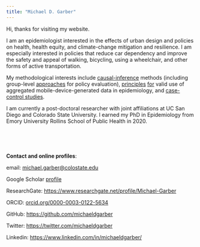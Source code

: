 ```yaml
---
title: "Michael D. Garber"
---
```


Hi, thanks for visiting my website.

I am an epidemiologist interested in the effects of urban design and policies on health, health equity, and climate-change mitigation and resilience. I am especially interested in policies that reduce car dependency and improve the safety and appeal of walking, bicycling, using a wheelchair, and other forms of active transportation.

My methodological interests include [causal-inference](https://journals.lww.com/epidem/Fulltext/2019/05000/Is_the_Smog_Lifting___Causal_Inference_in.2.aspx) methods (including group-level [approaches](https://journals.lww.com/epidem/Citation/2022/07000/Have_Paved_Trails_and_Protected_Bike_Lanes_Led_to.7.aspx) for policy evaluation), [principles](https://www.sciencedirect.com/science/article/abs/pii/S2214140518305590) [for](https://www.sciencedirect.com/science/article/abs/pii/S1047279722000370) valid use of aggregated mobile-device-generated data in epidemiology, and [case-control studies](https://journals.lww.com/epidem/Fulltext/2021/01000/At_risk_measure_Sampling_in_Case_Control_Studies.14.aspx).

I am currently a post-doctoral researcher with joint affiliations at UC San Diego and Colorado State University. I earned my PhD in Epidemiology from Emory University Rollins School of Public Health in 2020.

<br>

<br>

**Contact and online profiles**:

email: [michael.garber\@colostate.edu](mailto:michael.garber@colostate.edu)

Google Scholar [profile](https://scholar.google.com/citations?hl=en&user=r-MsgFsAAAAJ&view_op=list_works&sortby=pubdate)

ResearchGate: <https://www.researchgate.net/profile/Michael-Garber>

ORCID: [orcid.org/0000-0003-0122-5634](https://orcid.org/0000-0003-0122-5634)

GitHub: <https://github.com/michaeldgarber>

Twitter: <https://twitter.com/michaeldgarber>

Linkedin: <https://www.linkedin.com/in/michaeldgarber/>
